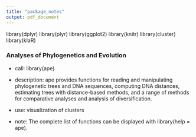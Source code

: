 ```yaml
---
title: "package_notes"
output: pdf_document
---
```


library(dplyr)
library(plyr)
library(ggplot2)
library(knitr)
library(cluster)
library(klaR)

### Analyses of Phylogenetics and Evolution
 + call: library(ape)
 
 + description: ape provides functions for reading and manipulating phylogenetic trees and DNA sequences, computing DNA distances,    estimating trees with distance-based methods, and a range of methods for comparative analyses and analysis of diversification.
 
 + use: visualization of clusters

 + note: The complete list of functions can be displayed with library(help = ape).